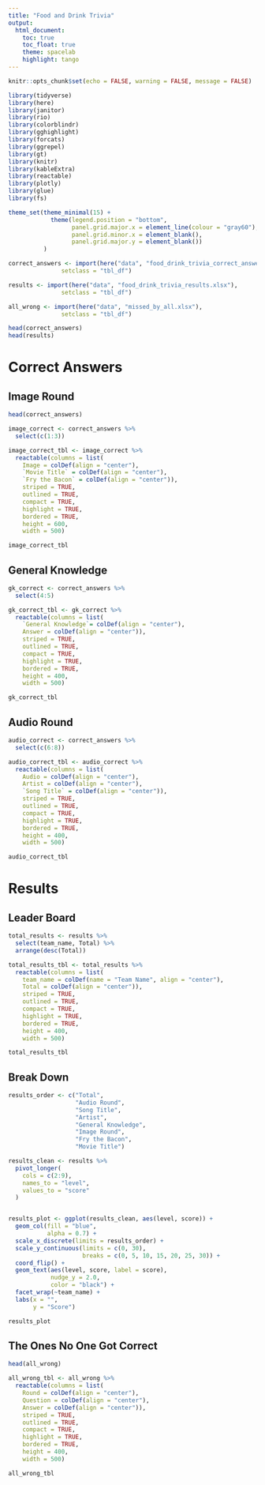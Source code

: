 ```yaml
---
title: "Food and Drink Trivia"
output:
  html_document:
    toc: true
    toc_float: true
    theme: spacelab
    highlight: tango 
---
```


```r
knitr::opts_chunk$set(echo = FALSE, warning = FALSE, message = FALSE)
```

```r
library(tidyverse)
library(here)
library(janitor)
library(rio)
library(colorblindr)
library(gghighlight)
library(forcats)
library(ggrepel)
library(gt)
library(knitr)
library(kableExtra)
library(reactable)
library(plotly)
library(glue)
library(fs)

theme_set(theme_minimal(15) +
            theme(legend.position = "bottom",
                  panel.grid.major.x = element_line(colour = "gray60"),
                  panel.grid.minor.x = element_blank(),
                  panel.grid.major.y = element_blank())
          )

correct_answers <- import(here("data", "food_drink_trivia_correct_answers.xlsx"),
               setclass = "tbl_df") 

results <- import(here("data", "food_drink_trivia_results.xlsx"),
               setclass = "tbl_df") 

all_wrong <- import(here("data", "missed_by_all.xlsx"),
               setclass = "tbl_df") 

head(correct_answers)
head(results)


```

# Correct Answers {.tabset .tabset-fade .tabset-pills}

## Image Round 

```r
head(correct_answers)

image_correct <- correct_answers %>% 
  select(c(1:3))

image_correct_tbl <- image_correct %>% 
  reactable(columns = list(
    Image = colDef(align = "center"),
    `Movie Title` = colDef(align = "center"),
    `Fry the Bacon` = colDef(align = "center")),
    striped = TRUE,
    outlined = TRUE,
    compact = TRUE,
    highlight = TRUE,
    bordered = TRUE,
    height = 600,
    width = 500)
```

```r
image_correct_tbl
```

## General Knowledge 

```r
gk_correct <- correct_answers %>% 
  select(4:5)

gk_correct_tbl <- gk_correct %>% 
  reactable(columns = list(
    `General Knowledge`= colDef(align = "center"),
    Answer = colDef(align = "center")),
    striped = TRUE,
    outlined = TRUE,
    compact = TRUE,
    highlight = TRUE,
    bordered = TRUE,
    height = 400,
    width = 500)
```

```r
gk_correct_tbl
```

## Audio Round 

```r
audio_correct <- correct_answers %>% 
  select(c(6:8))

audio_correct_tbl <- audio_correct %>% 
  reactable(columns = list(
    Audio = colDef(align = "center"),
    Artist = colDef(align = "center"),
    `Song Title` = colDef(align = "center")),
    striped = TRUE,
    outlined = TRUE,
    compact = TRUE,
    highlight = TRUE,
    bordered = TRUE,
    height = 400,
    width = 500)
```

```r
audio_correct_tbl
```

# Results {.tabset .tabset-fade .tabset-pills}

## Leader Board 

```r
total_results <- results %>% 
  select(team_name, Total) %>% 
  arrange(desc(Total))

total_results_tbl <- total_results %>% 
  reactable(columns = list(
    team_name = colDef(name = "Team Name", align = "center"),
    Total = colDef(align = "center")),
    striped = TRUE,
    outlined = TRUE,
    compact = TRUE,
    highlight = TRUE,
    bordered = TRUE,
    height = 400,
    width = 500)
```

```r
total_results_tbl
```

## Break Down 

```r

results_order <- c("Total", 
                   "Audio Round",
                   "Song Title",
                   "Artist",
                   "General Knowledge",
                   "Image Round",
                   "Fry the Bacon",
                   "Movie Title")

results_clean <- results %>% 
  pivot_longer(
    cols = c(2:9),
    names_to = "level",
    values_to = "score"
  )


results_plot <- ggplot(results_clean, aes(level, score)) +
  geom_col(fill = "blue",
           alpha = 0.7) +
  scale_x_discrete(limits = results_order) +
  scale_y_continuous(limits = c(0, 30),
                     breaks = c(0, 5, 10, 15, 20, 25, 30)) +
  coord_flip() +
  geom_text(aes(level, score, label = score),
            nudge_y = 2.0,
            color = "black") +
  facet_wrap(~team_name) +
  labs(x = "",
       y = "Score")
```

```r
results_plot
```

## The Ones No One Got Correct 

```r

head(all_wrong)

all_wrong_tbl <- all_wrong %>% 
  reactable(columns = list(
    Round = colDef(align = "center"),
    Question = colDef(align = "center"),
    Answer = colDef(align = "center")),
    striped = TRUE,
    outlined = TRUE,
    compact = TRUE,
    highlight = TRUE,
    bordered = TRUE,
    height = 400,
    width = 500)
```

```r
all_wrong_tbl
```
